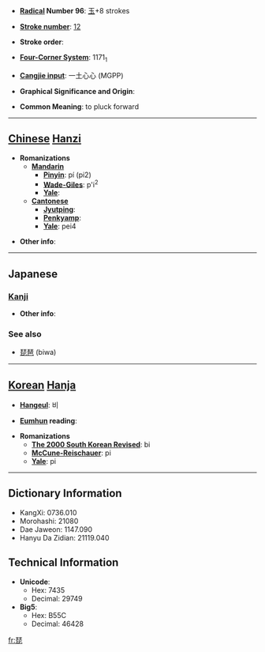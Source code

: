 * '''[[Wiktionary:Chinese radical index| Radical]] Number 96''': [[Wiktionary:Chinese radical index 玉|玉]]+8 strokes

* '''[[Wiktionary:Chinese total strokes index|Stroke number]]''': [[Wiktionary:Chinese total strokes index 12|12]]

* '''Stroke order''': 

* '''[[Wiktionary:Chinese four corner index|Four-Corner System]]''': 1171<sub>1</sub>

* '''[[Wiktionary:Chinese Cangjie index|Cangjie input]]''': 一土心心 (MGPP)

* '''Graphical Significance and Origin''': 

* '''Common Meaning''': to pluck forward

----

== [[Chinese]] [[Hanzi]] ==

* '''Romanizations'''
** '''[[Mandarin]]'''
*** '''[[Pinyin]]''': pí (pi2)
*** '''[[Wade-Giles]]''': p'i<sup>2</sup>
*** '''[[Yale]]''': 
** '''[[Cantonese]]'''
*** '''[[Jyutping]]''':
*** '''[[Penkyamp]]''': 
*** '''[[Yale]]''': pei4

* '''Other info''': 

----

==Japanese==
===[[Kanji]]===
{{kanji|on readings=[[び]] (bi), [[ひ]] (hi)
|kun readings=
}}

* '''Other info''':  

===See also===
*[[琵琶]] (biwa)

----

== [[Korean]] [[Hanja]] ==

* '''[[Hangeul]]''': 비

* '''[[Eumhun]] reading''': 

* '''Romanizations'''
** '''[[The 2000 South Korean Revised Romanization|The 2000 South Korean Revised]]''': bi
** '''[[McCune-Reischauer]]''': pi
** '''[[Yale]]''': pi

----

== Dictionary Information ==

* KangXi: 0736.010
* Morohashi: 21080
* Dae Jaweon: 1147.090
* Hanyu Da Zidian: 21119.040

== Technical Information ==

* '''Unicode''':
** Hex: 7435
** Decimal: 29749
* '''Big5''':
** Hex: B55C
** Decimal: 46428

[[fr:琵]]
